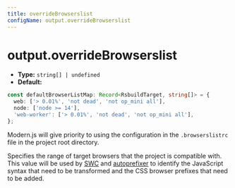 ```yaml
---
title: overrideBrowserslist
configName: output.overrideBrowserslist
---
```


# output.overrideBrowserslist

- **Type:** `string[] | undefined`
- **Default:**

```ts
const defaultBrowserListMap: Record<RsbuildTarget, string[]> = {
  web: ['> 0.01%', 'not dead', 'not op_mini all'],
  node: ['node >= 14'],
  'web-worker': ['> 0.01%', 'not dead', 'not op_mini all'],
};
```

Modern.js will give priority to using the configuration in the `.browserslistrc` file in the project root directory.

Specifies the range of target browsers that the project is compatible with. This value will be used by [SWC](https://github.com/swc-project/swc) and [autoprefixer](https://github.com/postcss/autoprefixer) to identify the JavaScript syntax that need to be transformed and the CSS browser prefixes that need to be added.


<RsbuildConfig />
